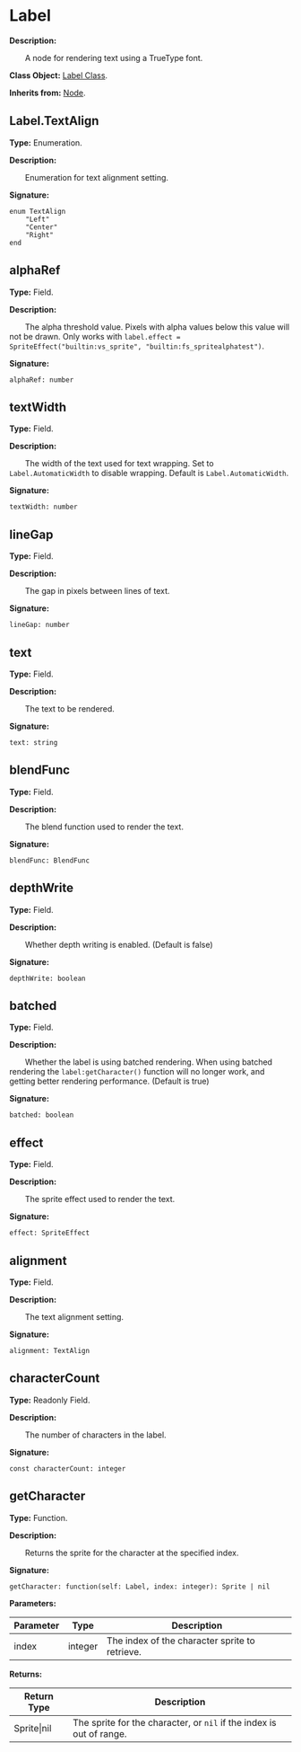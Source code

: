 
# Label

**Description:**

&emsp;&emsp;A node for rendering text using a TrueType font.

**Class Object:** [Label Class](/docs/api/Class%20Object/Label).

**Inherits from:** [Node](/docs/api/Class/Node).

## Label.TextAlign

**Type:** Enumeration.

**Description:**

&emsp;&emsp;Enumeration for text alignment setting.

**Signature:**
```tl
enum TextAlign
	"Left"
	"Center"
	"Right"
end
```

## alphaRef

**Type:** Field.

**Description:**

&emsp;&emsp;The alpha threshold value. Pixels with alpha values below this value will not be drawn.
Only works with `label.effect = SpriteEffect("builtin:vs_sprite", "builtin:fs_spritealphatest")`.

**Signature:**
```tl
alphaRef: number
```

## textWidth

**Type:** Field.

**Description:**

&emsp;&emsp;The width of the text used for text wrapping.
Set to `Label.AutomaticWidth` to disable wrapping.
Default is `Label.AutomaticWidth`.

**Signature:**
```tl
textWidth: number
```

## lineGap

**Type:** Field.

**Description:**

&emsp;&emsp;The gap in pixels between lines of text.

**Signature:**
```tl
lineGap: number
```

## text

**Type:** Field.

**Description:**

&emsp;&emsp;The text to be rendered.

**Signature:**
```tl
text: string
```

## blendFunc

**Type:** Field.

**Description:**

&emsp;&emsp;The blend function used to render the text.

**Signature:**
```tl
blendFunc: BlendFunc
```

## depthWrite

**Type:** Field.

**Description:**

&emsp;&emsp;Whether depth writing is enabled. (Default is false)

**Signature:**
```tl
depthWrite: boolean
```

## batched

**Type:** Field.

**Description:**

&emsp;&emsp;Whether the label is using batched rendering.
When using batched rendering the `label:getCharacter()` function will no longer work, and getting better rendering performance. (Default is true)

**Signature:**
```tl
batched: boolean
```

## effect

**Type:** Field.

**Description:**

&emsp;&emsp;The sprite effect used to render the text.

**Signature:**
```tl
effect: SpriteEffect
```

## alignment

**Type:** Field.

**Description:**

&emsp;&emsp;The text alignment setting.

**Signature:**
```tl
alignment: TextAlign
```

## characterCount

**Type:** Readonly Field.

**Description:**

&emsp;&emsp;The number of characters in the label.

**Signature:**
```tl
const characterCount: integer
```

## getCharacter

**Type:** Function.

**Description:**

&emsp;&emsp;Returns the sprite for the character at the specified index.

**Signature:**
```tl
getCharacter: function(self: Label, index: integer): Sprite | nil
```

**Parameters:**

| Parameter | Type | Description |
| --- | --- | --- |
| index | integer | The index of the character sprite to retrieve. |

**Returns:**

| Return Type | Description |
| --- | --- |
| Sprite\|nil | The sprite for the character, or `nil` if the index is out of range. |